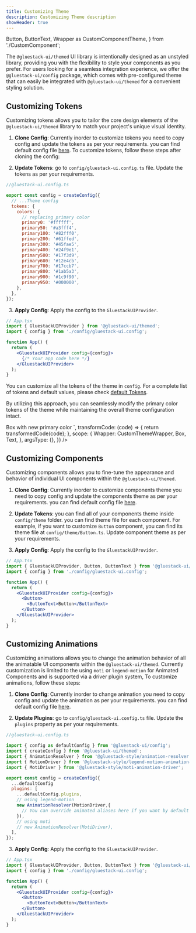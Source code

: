 ```yaml
---
title: Customizing Theme
description: Customizing Theme description
showHeader: true
---
```


  Button,
  ButtonText,
  Wrapper as CustomComponentTheme,
} from './CustomComponent';

<Meta title="Theme Configuration/Customizing Theme" />

The `@gluestack-ui/themed` UI library is intentionally designed as an unstyled library, providing you with the flexibility to style your components as you prefer. For users looking for a seamless integration experience, we offer the `@gluestack-ui/config` package, which comes with pre-configured theme that can easily be integrated with `@gluestack-ui/themed` for a convenient styling solution.

## Customizing Tokens

Customizing tokens allows you to tailor the core design elements of the `@gluestack-ui/themed` library to match your project's unique visual identity.

1. **Clone Config**: Currently inorder to customize tokens you need to copy config and update the tokens as per your requirements. you can find default config file [here](https://github.com/gluestack/gluestack-ui/tree/main/packages/config). To customize tokens, follow these steps after cloning the config:

2. **Update Tokens**: go to `config/gluestack-ui.config.ts` file. Update the tokens as per your requirements.

```jsx
//gluestack-ui.config.ts

export const config = createConfig({
  // ...Theme config
  tokens: {
    colors: {
      // replacing primary color
      primary0: '#ffffff',
      primary50: '#a3fff4',
      primary100: '#82fff0',
      primary200: '#61ffed',
      primary300: '#45fae5',
      primary400: '#24f9e1',
      primary500: '#17f3d9',
      primary600: '#12e4cb',
      primary700: '#17ccb7',
      primary800: '#1ab5a3',
      primary900: '#1c9f90',
      primary950: '#000000',
    },
  },
});
```

3. **Apply Config**: Apply the config to the `GluestackUIProvider`.

```jsx
// App.tsx
import { GluestackUIProvider } from '@gluestack-ui/themed';
import { config } from './config/gluestack-ui.config';

function App() {
  return (
    <GluestackUIProvider config={config}>
      {/* Your app code here */}
    </GluestackUIProvider>
  );
}
```

You can customize all the tokens of the theme in `config`. For a complete list of tokens and default values, please check [default Tokens](https://gluestack.io/ui/docs/theme/default-tokens).

By utilizing this approach, you can seamlessly modify the primary color tokens of the theme while maintaining the overall theme configuration intact.

<AppProvider>
  <CodePreview
    showComponentRenderer={true}
    showArgsController={false}
    metaData={{
      code: `
<Box
  bg="$primary500"
  p="$5"
  rounded="$lg"
>
  <Text color="$primary700">
    Box with new primary color
  </Text>
</Box>
`,
      transformCode: (code) => {
        return transformedCode(code);
      },
      scope: {
        Wrapper: CustomThemeWrapper,
        Box,
        Text,
      },
      argsType: {},
    }}
  />
</AppProvider>

## Customizing Components

Customizing components allows you to fine-tune the appearance and behavior of individual UI components within the `@gluestack-ui/themed`.

1. **Clone Config**: Currently inorder to customize components theme you need to copy config and update the components theme as per your requirements. you can find default config file [here](https://github.com/gluestack/gluestack-ui/tree/main/packages/config).

2. **Update Tokens**: you can find all of your components theme inside `config/theme` folder. you can find theme file for each component. For example, if you want to customize `Button` component, you can find its theme file at `config/theme/Button.ts`. Update component theme as per your requirements.

3. **Apply Config**: Apply the config to the `GluestackUIProvider`.

```jsx
// App.tsx
import { GluestackUIProvider, Button, ButtonText } from '@gluestack-ui/themed';
import { config } from './config/gluestack-ui.config';

function App() {
  return (
    <GluestackUIProvider config={config}>
      <Button>
        <ButtonText>Button</ButtonText>
      </Button>
    </GluestackUIProvider>
  );
}
```

## Customizing Animations

Customizing animations allows you to change the animation behavior of all the animatable UI components within the `@gluestack-ui/themed`. Currently customization is limited to the using `moti` or `legend-motion` for Animated Components and is supported via a driver plugin system, To customize animations, follow these steps:

1. **Clone Config**: Currently inorder to change animation you need to copy config and update the animation as per your requirements. you can find default config file [here](https://github.com/gluestack/gluestack-ui/tree/main/packages/config).

2. **Update Plugins**: go to `config/gluestack-ui.config.ts` file. Update the `plugins` property as per your requirements.

```jsx
//gluestack-ui.config.ts

import { config as defaultConfig } from '@gluestack-ui/config';
import { createConfig } from '@gluestack-ui/themed';
import { AnimationResolver } from '@gluestack-style/animation-resolver';
import { MotionDriver } from '@gluestack-style/legend-motion-animation-driver';
import { MotiDriver } from '@gluestack-style/moti-animation-driver';

export const config = createConfig({
  ...defaultConfig
  plugins: [
    ...defaultConfig.plugins,
    // using legend-motion
    new AnimationResolver(MotionDriver,{
      // You can override animated aliases here if you want by default driver have support for all the animated components aliases required.
    }),
    // using moti
    // new AnimationResolver(MotiDriver),
  ],
});
```

3. **Apply Config**: Apply the config to the `GluestackUIProvider`.

```jsx
// App.tsx
import { GluestackUIProvider, Button, ButtonText } from '@gluestack-ui/themed';
import { config } from './config/gluestack-ui.config';

function App() {
  return (
    <GluestackUIProvider config={config}>
      <Button>
        <ButtonText>Button</ButtonText>
      </Button>
    </GluestackUIProvider>
  );
}
```

